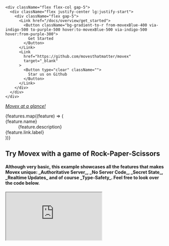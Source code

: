 
<div className="container mx-auto max-w-[90rem] gap-2 pl-[max(env(safe-area-inset-left),1.5rem)] pr-[max(env(safe-area-inset-right),1.5rem)]">

<div className="flex flex-col lg:flex-row pt-4 md:pt-10 pb-10 lg:pt-20 lg:pb-20 gap-24 text-center lg:text-left">
  <div className="flex flex-col justify-center flex-1">
    <HeroText className="text-5xl md:text-6xl lg:text-7xl font-bold mb-4 lg:mb-10 !leading-normals !md:leading-[4.5rem]" />
    <HeroSubText className="text-xl lg:text-2xl mb-10 lg:mb-20 !leading-normal text-slate-500" />

    <div className="flex flex-col gap-5">
      <div className="flex justify-center lg:justify-start">
        <div className="flex gap-5">
          <Link href="/docs/overview/get_started">
            <Button className="bg-gradient-to-r from-movexBlue-400 via-indigo-500 to-purple-500 hover:to-movexBlue-500 via-indigo-500 hover:from-purple-300">
              Get Started
            </Button>
          </Link>
          <Link
            href="https://github.com/movesthatmatter/movex"
            target="_blank"
          >
            <Button type="clear" className="">
              Star us on Github
            </Button>
          </Link>
        </div>
      </div>
    </div>

  </div>
  <div className="flex items-center flex-1">
    <a href="docs/overview/introduction">
      <div className="dark:bg-slate-800 rounded-xl p-2 md:p-8 md:pb-4 shadow-xl border dark:border-0 bg-slate-100 text-center">
        <MovexDiagram />
        <i className="pt-8 block">Movex at a glance!</i>
      </div>
    </a>

  </div>
</div>


<div className="mt-6 mb-20 lg:mb-24 bg-green-100s">
  <dl className="mx-auto lg:flex grid smax-w-xl grid-cols-2 gap-x-5 gap-y-10 md:gap-x-20 md:gap-y-20 bg-red-100s">
    {features.map((feature) => (
      <div key={feature.name} className="flex-1">
        <dt className="text-base font-semibold leading-7 text-gray-900 dark:text-gray-300 flex gap-4">
          <feature.icon className="h-9 w-9 text-white bg-purple-500 rounded-lg p-2" aria-hidden="true" />
          {feature.name}
        </dt>
        <dd className="mt-2 pb-3 text-base leading-7 text-gray-600 dark:text-gray-400">
          {feature.description}
        </dd>
        <Link
          className="hover:underline text-gray-700 dark:text-gray-300"
          href={feature.link.url}
        >
          {feature.link.label}
        </Link>
      </div>
    ))}

  </dl>
</div>
</div>

<div
  id="examples"
  className="h-screen w-full bg-gradient-to-tr from-movexBlue-400 via-indigo-500 to-purple-500 p-6 lg:pt-0 lg:p-20 lg:pt-0 flex flex-col text-white"
>
  <h2 className="text-4xl lg:text-5xl font-bold pt-14 lg:pt-20 pb-4">
    Try Movex with a game of <span className="bg-green-300 text-slate-700 p-2 pt-1 rounded-lg leading-relaxed">Rock-Paper-Scissors</span>
  </h2>
  <h4 className="text-xl lg:text-2xl text-slate-300 pb-6 lg:pb-16">
    Although very basic, this example showcases all the features that makes Movex unique:
    _Authoritative Server_,
    _No Server Code_,
    _Secret State_,
    _Realtime Updates_ and of course
    _Type-Safety_. Feel free to look over the code below.
  </h4>
  <div className="flex-1">
    <iframe
      src="https://codesandbox.io/embed/rps-demo-x877yl?view=preview&module=%2Fsrc%2FGame.tsx"
      className="hidden lg:block"
      style={{
        width: ' 100%',
        height: '100%',
        borderRadius: '8px',
        overflow: 'hidden',
        borderRight: 'solid black 16px',
      }}
      title="rps-demo"
      allow="accelerometer; ambient-light-sensor; camera; encrypted-media; geolocation; gyroscope; hid; microphone; midi; payment; usb; vr; xr-spatial-tracking"
      sandbox="allow-forms allow-modals allow-popups allow-presentation allow-same-origin allow-scripts"
    />
    <iframe
      src="https://codesandbox.io/embed/rps-demo-x877yl?view=preview"
      className="lg:hidden"
      style={{
        width: ' 100%',
        height: '100%',
        borderRadius: '8px',
        overflow: 'hidden',
        borderRight: 'solid black 16px',
      }}
      title="rps-demo"
      allow="accelerometer; ambient-light-sensor; camera; encrypted-media; geolocation; gyroscope; hid; microphone; midi; payment; usb; vr; xr-spatial-tracking"
      sandbox="allow-forms allow-modals allow-popups allow-presentation allow-same-origin allow-scripts"
    />
  </div>
  <i className="text-sm">Note: A special ```MovexLocalMasterProvider``` is used here to allow the "Master Server" to run in the browser for demo purposes only.</i>
</div>

<div id="faqs" className="w-full">
  <div className="container mx-auto max-w-[90rem] gap-2 pl-[max(env(safe-area-inset-left),1.5rem)] pr-[max(env(safe-area-inset-right),1.5rem)] p-16 pt-20">
    <h1 className="text-5xl font-bold mb-20 text-center text-green-500">
      FAQs
    </h1>
    <div className="grid md:grid-cols-2 md:gap-20">
      {faqs.map((faq) => (
        <div
          key={faq.q}
          className="relative pb-6"
        >
          <dt className="text-lg font-semibold leading-7 text-gray-900 dark:text-gray-300">
            {faq.q}
          </dt>
          <dd className="mt-2 pb-3 text-base leading-7 text-gray-600 dark:text-gray-400">
            {faq.a}
          </dd>
          {faq.link && (
            <Link
              className="hover:underline text-gray-700 dark:text-gray-300"
              href={faq.link.url}
            >
              {faq.link.label}
            </Link>
          )}
        </div>
      ))}
    </div>
  </div>
</div>


<div id="community" className="w-full">
  <div className="container mx-auto max-w-[90rem] gap-2 pl-[max(env(safe-area-inset-left),1.5rem)] pr-[max(env(safe-area-inset-right),1.5rem)] p-16 pt-20">
    <h1 className="text-5xl font-bold mb-6 text-center text-pink-500">Community</h1>
    <h3 className="text-xl mb-10 md:mb-20 text-center text-slate-700 dark:text-slate-300">Join our community to get help, share your projects, and even contribute to the project!</h3>

      <div className="flex w-full gap-4 md:gap-20">
        <div />
        <div />
        {community.map((c) => (
          <CommunityItem {...c} key={c.link} />
        ))}
        <div />
        <div />
    </div>

  </div>
</div>

